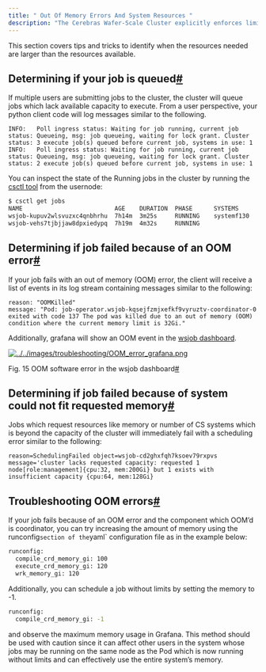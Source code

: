 ```yaml
---
title: " Out Of Memory Errors And System Resources "
description: "The Cerebras Wafer-Scale Cluster explicitly enforces limits on Memory and CPU requests to enable parallel compiles and trains. This limits can be overridden depending on the user needs. You can learn more in resource_parallel_compile."
---
```


This section covers tips and tricks to identify when the resources needed are larger than the resources available.

## Determining if your job is queued[#](#determining-if-your-job-is-queued "Permalink to this headline")

If multiple users are submitting jobs to the cluster, the cluster will queue jobs which lack available capacity to execute. From a user perspective, your python client code will log messages similar to the following.

```
INFO:   Poll ingress status: Waiting for job running, current job status: Queueing, msg: job queueing, waiting for lock grant. Cluster status: 3 execute job(s) queued before current job, systems in use: 1
INFO:   Poll ingress status: Waiting for job running, current job status: Queueing, msg: job queueing, waiting for lock grant. Cluster status: 2 execute job(s) queued before current job, systems in use: 1
```

You can inspect the state of the Running jobs in the cluster by running the [csctl tool](../Cluster-monitoring/csctl.html#csctl) from the usernode:

```bash
$ csctl get jobs
NAME                          AGE    DURATION  PHASE      SYSTEMS                USER
wsjob-kupuv2wlsvuzxc4qnbhrhu  7h14m  3m25s     RUNNING    systemf130             lab
wsjob-vehs7tjbjjaw8dpxiedypq  7h19m  4m32s     RUNNING                           lab
```

## Determining if job failed because of an OOM error[#](#determining-if-job-failed-because-of-an-oom-error "Permalink to this headline")

If your job fails with an out of memory (OOM) error, the client will receive a list of events in its log stream containing messages similar to the following:

```
reason: "OOMKilled"
message: "Pod: job-operator.wsjob-kqsejfzmjxefkf9vyruztv-coordinator-0 exited with code 137 The pod was killed due to an out of memory (OOM) condition where the current memory limit is 32Gi."
```

Additionally, grafana will show an OOM event in the [wsjob dashboard](../Cluster-monitoring/grafana.html#job-dashboard).

[![../../images/troubleshooting/OOM_error_grafana.png](../../images/troubleshooting/OOM_error_grafana.png)](../../images/troubleshooting/OOM_error_grafana.png)

Fig. 15 OOM software error in the wsjob dashboard[#](#id1 "Permalink to this image")

## Determining if job failed because of system could not fit requested memory[#](#determining-if-job-failed-because-of-system-could-not-fit-requested-memory "Permalink to this headline")

Jobs which request resources like memory or number of CS systems which is beyond the capacity of the cluster will immediately fail with a scheduling error similar to the following:

```
reason=SchedulingFailed object=wsjob-cd2ghxfqh7ksoev79rxpvs message='cluster lacks requested capacity: requested 1 node[role:management]{cpu:32, mem:200Gi} but 1 exists with insufficient capacity {cpu:64, mem:128Gi}
```

## Troubleshooting OOM errors[#](#troubleshooting-oom-errors "Permalink to this headline")

If your job fails because of an OOM error and the component which OOM’d is coordinator, you can try increasing the amount of memory using the runconfig` section of the `yaml` configuration file as in the example below:

```bash
runconfig:
  compile_crd_memory_gi: 100
  execute_crd_memory_gi: 120
  wrk_memory_gi: 120

```
Additionally, you can schedule a job without limits by setting the memory to -1.

```bash
runconfig:
  compile_crd_memory_gi: -1
```
and observe the maximum memory usage in Grafana. This method should be used with caution since it can affect other users in the system whose jobs may be running on the same node as the Pod which is now running without limits and can effectively use the entire system’s memory.
